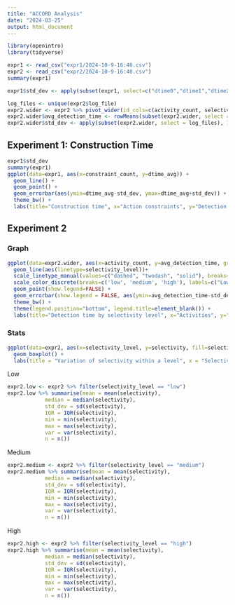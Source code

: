 ```yaml
---
title: "ACCORD Analysis"
date: "2024-03-25"
output: html_document
---
```


```r
library(openintro)
library(tidyverse)

expr1 <- read_csv("expr1/2024-10-9-16:40.csv")
expr2 <- read_csv("expr2/2024-10-9-16:40.csv")
summary(expr1)

expr1$std_dev <- apply(subset(expr1, select=c("dtime0","dtime1","dtime2","dtime3","dtime4","dtime5","dtime6","dtime7","dtime8","dtime9")), 1, sd)

log_files <- unique(expr2$log_file)
expr2.wider <- expr2 %>% pivot_wider(id_cols=c(activity_count, selectivity_level), names_from=log_file, values_from=detection_time)
expr2.wider$avg_detection_time <- rowMeans(subset(expr2.wider, select = log_files))
expr2.wider$std_dev <- apply(subset(expr2.wider, select = log_files), 1, sd)
```

## Experiment 1: Construction Time
```r
expr1$std_dev
summary(expr1)
ggplot(data=expr1, aes(x=constraint_count, y=dtime_avg)) +
  geom_line() +
  geom_point() +
  geom_errorbar(aes(ymin=dtime_avg-std_dev, ymax=dtime_avg+std_dev)) +
  theme_bw() +
  labs(title="Construction time", x="Action constraints", y="Detection time (ms)")
```

## Experiment 2
### Graph
```r
ggplot(data=expr2.wider, aes(x=activity_count, y=avg_detection_time, group=selectivity_level, color=selectivity_level)) +
  geom_line(aes(linetype=selectivity_level))+
  scale_linetype_manual(values=c("dashed", "twodash", "solid"), breaks=c('low', 'medium', 'high'), labels=c("Low >=20%", "Medium >=5% and <20%", "High <5%")) +
  scale_color_discrete(breaks=c('low', 'medium', 'high'), labels=c("Low >=20%", "Medium >=5% and <20%", "High <5%")) +
  geom_point(show.legend=FALSE) +
  geom_errorbar(show.legend = FALSE, aes(ymin=avg_detection_time-std_dev, ymax=avg_detection_time+std_dev, width=25)) +
  theme_bw() +
  theme(legend.position="bottom", legend.title=element_blank()) +
  labs(title="Detection time by selectivity level", x="Activities", y="Detection time (ms)", color="Selectivity", linetype="Selectivity")
```

### Stats
```r
ggplot(data=expr2, aes(x=selectivity_level, y=selectivity, fill=selectivity_level)) +
  geom_boxplot() +
  labs(title = "Variation of selectivity within a level", x = "Selectivity level", y = "Selectivity values")
```
Low
```r
expr2.low <- expr2 %>% filter(selectivity_level == "low")
expr2.low %>% summarise(mean = mean(selectivity),
            median = median(selectivity),
            std_dev = sd(selectivity),
            IQR = IQR(selectivity),
            min = min(selectivity),
            max = max(selectivity),
            var = var(selectivity),
            n = n())
```
Medium
```r
expr2.medium <- expr2 %>% filter(selectivity_level == "medium")
expr2.medium %>% summarise(mean = mean(selectivity),
            median = median(selectivity),
            std_dev = sd(selectivity),
            IQR = IQR(selectivity),
            min = min(selectivity),
            max = max(selectivity),
            var = var(selectivity),
            n = n())
```
High
```r
expr2.high <- expr2 %>% filter(selectivity_level == "high")
expr2.high %>% summarise(mean = mean(selectivity),
            median = median(selectivity),
            std_dev = sd(selectivity),
            IQR = IQR(selectivity),
            min = min(selectivity),
            max = max(selectivity),
            var = var(selectivity),
            n = n())

```